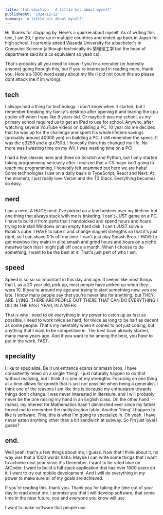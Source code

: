 ```yaml
---
title: 'Introduction - A little bit about myself'
publishedAt: '2024-12-12'
summary: 'A little bit about myself'
---
```


Hi, thanks for stopping by. Here's a quickie about myself. As of writing this text, I am 20, I grew up in multiple countries
and ended up back in Japan for high school. I currently attend Waseda University for a bachelor's
in Computer Science (although technically its 情報理工学 but the head of department said its a cs equivalent so yeah cs).

That's probably all you need to know if you're a recruiter (or honestly anyone) going through this, but if you're interested in reading more, thank you. Here's a
1000 word essay about my life (i did not count this so please dont attack me if im wrong).

## tech

I always had a thing for technology. I don't know when it started, but I remember breaking my family's desktop after opening it
and tearing the cpu cooler off when I was like 8 years old. Or maybe it was my school, as my primary school required us to get an iPad
to use for school. Anywho, after watching several YouTube videos on building a PC, 10 year old me decided that he was up for the
challenge and spent his whole lifetime savings (probably around 40000 yen) on building a PC. I still remember the specs. It was the
g3258 and a gtx750ti. I honestly think this changed my life. No more was I wasting time on my Wii, I was wasting time on a PC!

I had a few classes here and there on Scratch and Python, but I only started taking programming seriously after I realized
that a CS major isn't going to teach me programming. I honestly felt scammed but here we are haha! Some technologies I use
on a daily basis is TypeScript, React and Next. At the moment, I just really love Vercel and the T3 Stack. Everything becomes
so easy.


## nerd

I am a nerd. A HUGE nerd. I've picked up a few hobbies over my lifetime but one thing that always stuck with me is tinkering.
I can't JUST game on a PC. I have to build it from parts that I handpicked and spend hours and hours trying to install Windows on an empty hard disk.
I can't JUST solve a Rubik's cube. I HAVE to lube it and change magnet strengths so that it's just right, so I can shave 0.1s off my time. I can't
just play Smash Bros. I HAVE to get mewtwo (my main) in elite smash and grind hours and hours on a niche mewtwo tech that
I might pull off once a month. When I choose to do something, I want to be the best at it. That's just part of who I am.

## speed

Speed is so so so important in this day and age. It seems like most things that I, as a 20 year old, pick up, most people have picked up
when they were 10. If you're around my age and trying to start something new, you are late. I know many people say that you're never
late for anything, but THEY. ARE. LYING. THERE ARE PEOPLE OUT THERE THAT CAN DO EVERYTHING I DID IN THE PAST YEAR, IN A WEEK.

That is why I need to do everything in my power to catch up as fast as possible. I need to work twice as hard, for twice as long to be half as decent
as some people. That's my mentality when it comes to not just coding, but anything that I want to be competitive in. The best have already
started, many many years ago. And if you want to be among the best, you have to put in the work, FAST.

## speciality

I like to specialize. Be it uni entrance exams or smash bros, I have consistently relied on a single 'thing'.
I just naturally happen to do that without realizing, but I think it is one of my strengths. Focusing on one thing at a
time allows for growth that is just not possible when being a generalist. I think one of the reasons I am like this is because
my enthusiasm towards things don't change. I was never interested in literature, and I will probably never be the one raising
my hand in an English class. On the other hand (haha), my interest for Mathematics hasn't diminished ever since my father forced me to remember the multiplication table.
Another 'thing' I happen to like is software. This, this is what I'm going to specialize in.
Oh yeah, I have never eaten anything other than a blt sandwich at subway. So I'm just loyal I guess?

## end.

Well yeah, that's a few things about me, I guess. Now that I think about it, no way was that a 1000 words haha. Maybe I can
write some things that I want to achieve next year since it's December. I want to be rated blue on AtCoder. I want to build a
full stack application that has over 1000 users on it. I want to try out mobile development. And I will do everything in my
power to make sure all of my goals are achieved.

If you're reading this, thank you. Thank you for taking the time out of your day to read about me. I promise you that I
will develop software, that some time in the near future, you and everyone you know will use.

I want to make software that people use.